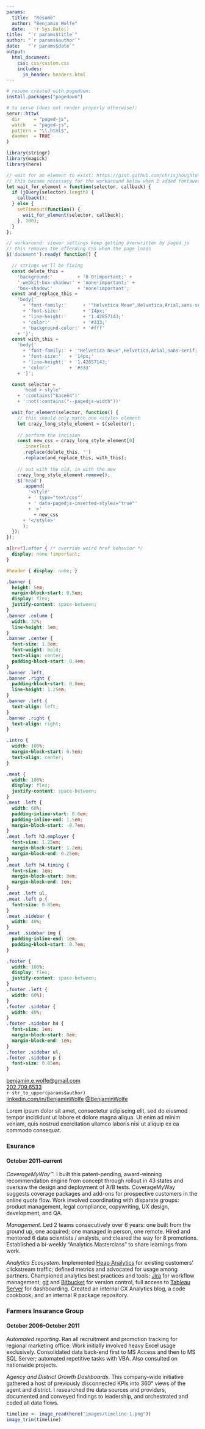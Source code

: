```yaml
---
params:
  title:  "Resume"
  author: "Benjamin Wolfe"
  date:   !r Sys.Date()
title:  "`r params$title`"
author: "`r params$author`"
date:   "`r params$date`"
output:
  html_document:
    css: css/custom.css
    includes:
      in_header: headers.html
---
```


```r
# resume created with pagedown:
install.packages("pagedown")

# to serve (does not render properly otherwise):
servr::httw(
  dir     = "paged-js",
  watch   = "paged-js",
  pattern = "\\.html$",
  daemon  = TRUE
)
```

```r
library(stringr)
library(magick)
library(here)
```

```js
// wait for an element to exist: https://gist.github.com/chrisjhoughton/7890303
// this became necessary for the workaround below when I added fontawesome
let wait_for_element = function(selector, callback) {
  if (jQuery(selector).length) {
    callback();
  } else {
    setTimeout(function() {
      wait_for_element(selector, callback);
    }, 100);
  }
};

// workaround: viewer settings keep getting overwritten by paged.js
// this removes the offending CSS when the page loads
$('document').ready( function() {

  // strings we'll be fixing
  const delete_this = 
    'background:'         + '0 0!important;' + 
    '-webkit-box-shadow:' + 'none!important;' + 
    'box-shadow:'         + 'none!important';
  const and_replace_this =
    'body{'
      + 'font-family:'      + '"Helvetica Neue",Helvetica,Arial,sans-serif;'
      + 'font-size:'        + '14px;'
      + 'line-height:'      + '1.42857143;'
      + 'color:'            + '#333;'
      + 'background-color:' + '#fff'
    + '}';
  const with_this =
    'body{'
      + 'font-family:' + '"Helvetica Neue",Helvetica,Arial,sans-serif;'
      + 'font-size:'   + '14px;'
      + 'line-height:' + '1.42857143;'
      + 'color:'       + '#333'
    + '}';

  const selector = 
      'head > style'
    + ':contains("base64")'
    + ':not(:contains("--pagedjs-width"))'

  wait_for_element(selector, function() {
    // this should only match one <style> element
    let crazy_long_style_element = $(selector);
    
    // perform the incision
    const new_css = crazy_long_style_element[0]
      .innerText
      .replace(delete_this, '')
      .replace(and_replace_this, with_this);
  
    // out with the old, in with the new
    crazy_long_style_element.remove();
    $('head')
      .append(
        '<style'
        + ' type="text/css"'
        + ' data-pagedjs-inserted-styles="true"'
        + '>'
          + new_css
      + '</style>'
      );
  });
});
```

```css
a[href]:after { /* override weird href behavior */
  display: none !important;
}

#header { display: none; }

.banner {
  height: 5em;
  margin-block-start: 0.5em;
  display: flex;
  justify-content: space-between;
}
.banner .column {
  width: 32%;
  line-height: 1em;
}
.banner .center {
  font-size: 1.8em;
  font-weight: bold;
  text-align: center;
  padding-block-start: 0.4em;
}
.banner .left,
.banner .right {
  padding-block-start: 0.8em;
  line-height: 1.25em;
}
.banner .left {
  text-align: left;
}
.banner .right {
  text-align: right;
}

.intro {
  width: 100%;
  margin-block-start: 0.5em;
  text-align: center;
}

.meat {
  width: 100%;
  display: flex;
  justify-content: space-between;
}
.meat .left {
  width: 60%;
  padding-inline-start: 0.6em;
  padding-inline-end: 1.5em;
  margin-block-start: -0.7em;
}
.meat .left h3.employer {
  font-size: 1.25em;
  margin-block-start: 1.2em;
  margin-block-end: 0.25em;
}
.meat .left h4.timing {
  font-size: 1em;
  margin-block-start: 0em;
  margin-block-end: 1em;
}
.meat .left ul,
.meat .left p {
  font-size: 0.85em;
}
.meat .sidebar {
  width: 40%;
}
.meat .sidebar img {
  padding-inline-end: 1em;
  padding-block-start: 0.7em;
}

.footer {
  width: 100%;
  display: flex;
  justify-content: space-between;
}
.footer .left {
  width: 60%);
}
.footer .sidebar {
  width: 40%;
}
.footer .sidebar h4 {
  font-size: 1em;
  margin-block-start: 0em;
  margin-block-end: 1em;
}
.footer .sidebar ul,
.footer .sidebar p {
  font-size: 0.85em;
}
```

<div class="page">
  <div class="banner">
  <div class="column left"><i class="fas fa-paper-plane"></i><a href="mailto:benjamin.e.wolfe@gmail.com">benjamin.e.wolfe@gmail.com</a>  
  <i class="fas fa-mobile-alt"><a href="tel:202-709-6533"></i>202.709.6533</a>
  <!-- end banner left -->
  </div>
  <div class="column center">`r str_to_upper(params$author)`
  <!-- end banner center -->
  </div>
  <div class="column right">[linkedin.com/in/BenjaminWolfe](https://www.linkedin.com/in/BenjaminWolfe)<i class="fab fa-linkedin"></i>
  [\@BenjaminWolfe](https://twitter.com/BenjaminWolfe)<i class="fab fa-twitter"></i>
  <!-- end banner right -->
  </div>
<!-- end banner -->
</div>

<div class="intro">
Lorem ipsum dolor sit amet, consectetur adipiscing elit,
sed do eiusmod tempor incididunt ut labore et dolore magna aliqua.
Ut enim ad minim veniam, quis nostrud exercitation ullamco laboris nisi
ut aliquip ex ea commodo consequat.
<!-- end intro -->
</div>

<div class="meat">
<div class="left">

### Esurance {.employer}
#### October 2011--current {.timing}

_CoverageMyWay™_.
I built this patent-pending, award-winning recommendation engine
from concept through rollout in 43 states
and oversaw the design and deployment of A/B tests.
CoverageMyWay suggests coverage packages and add-ons for prospective customers
in the online quote flow.
Work involved coordinating with disparate groups: product management,
legal compliance, copywriting, UX design, development, and QA.

_Management_.
Led 2 teams consecutively over 6 years:
one built from the ground up, one acquired;
one managed in person, one remote.
Hired and mentored 6 data scientists / analysts,
and cleared the way for 8 promotions.
Established a bi-weekly "Analytics Masterclass" to share learnings from work.

_Analytics Ecosystem_.
Implemented [Heap Analytics](https://heap.io/)
for existing customers' clickstream traffic;
defined metrics and advocated for usage among partners.
Championed analytics best practices and tools:
[Jira](https://www.atlassian.com/software/jira) for workflow management,
[git](https://git-scm.com/) and [Bitbucket](https://bitbucket.org/product)
for version control,
full access to [Tableau Server](https://www.tableau.com/products/server)
for dashboarding.
Created an internal CX Analytics blog, a code cookbook,
and an internal R package repository.

### Farmers Insurance Group {.employer}
#### October 2006--October 2011 {.timing}

_Automated reporting_.
Ran all recruitment and promotion tracking for regional marketing office.
Work initially involved heavy Excel usage exclusively.
Consolidated data back-end first to MS Access and then to MS SQL Server;
automated repetitive tasks with VBA.
Also consulted on nationwide projects.

_Agency and District Growth Dashboards_.
This company-wide initiative gathered a host of previously disconnected KPIs
into 360° views of the agent and district.
I researched the data sources and providers,
documented and conveyed findings to leadership,
and orchestrated and coded all data flows.

<!-- end meaty left -->
</div>
<div class="sidebar">
```r
timeline <- image_read(here("images/timeline-1.png"))
image_trim(timeline)
```
<!-- end meaty sidebar -->
</div>
<!-- end meat -->
</div>

<div class="footer">
<div class="left">
<!-- end footer left -->
</div>
<div class="sidebar">
<!-- end footer sidebar -->
</div>
<!-- end footers -->
</div>
<!-- end page -->
</div>
